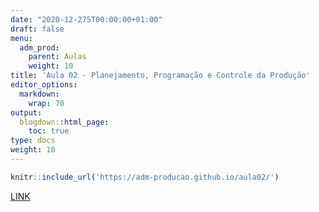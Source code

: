 ```yaml
---
date: "2020-12-275T00:00:00+01:00"
draft: false
menu:
  adm_prod:
    parent: Aulas
    weight: 10
title: 'Aula 02 - Planejamento, Programação e Controle da Produção'
editor_options: 
  markdown: 
    wrap: 70
output: 
  blogdown::html_page:
    toc: true
type: docs
weight: 10
---
```


```r
knitr::include_url('https://adm-producao.github.io/aula02/')
```

[LINK](https://adm-producao.github.io/aula02/)

